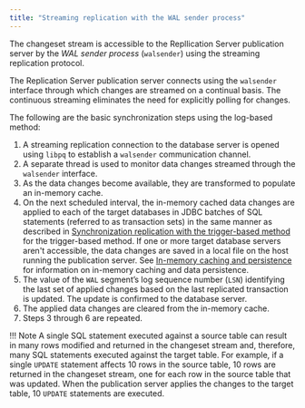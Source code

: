 ```yaml
---
title: "Streaming replication with the WAL sender process"
---
```


<div id="streaming_replication_wal_sender" class="registered_link"></div>

The changeset stream is accessible to the Repllication Server publication server by the *WAL sender process* (`walsender`) using the streaming replication protocol.

The Replication Server publication server connects using the `walsender` interface through which changes are streamed on a continual basis. The continuous streaming eliminates the need for explicitly polling for changes.

The following are the basic synchronization steps using the log-based method:

1.  A streaming replication connection to the database server is opened using `libpq` to establish a `walsender` communication channel.
2.  A separate thread is used to monitor data changes streamed through the `walsender` interface.
3.  As the data changes become available, they are transformed to populate an in-memory cache.
4.  On the next scheduled interval, the in-memory cached data changes are applied to each of the target databases in JDBC batches of SQL statements (referred to as transaction sets) in the same manner as described in [Synchronization replication with the trigger-based method](../09_sync_replication_trigger_based/#sync_replication_trigger_based) for the trigger-based method. If one or more target database servers aren't accessible, the data changes are saved in a local file on the host running the publication server. See [In-memory caching and persistence](05_inmemory_caching/#inmemory_caching) for information on in-memory caching and data persistence.
5.  The value of the `WAL` segment’s log sequence number (`LSN`) identifying the last set of applied changes based on the last replicated transaction is updated. The update is confirmed to the database server.
6.  The applied data changes are cleared from the in-memory cache.
7.  Steps 3 through 6 are repeated.

!!! Note
    A single SQL statement executed against a source table can result in many rows modified and returned in the changeset stream and, therefore, many SQL statements executed against the target table. For example, if a single `UPDATE` statement affects 10 rows in the source table, 10 rows are returned in the changeset stream, one for each row in the source table that was updated. When the publication server applies the changes to the target table, 10 `UPDATE` statements are executed.
